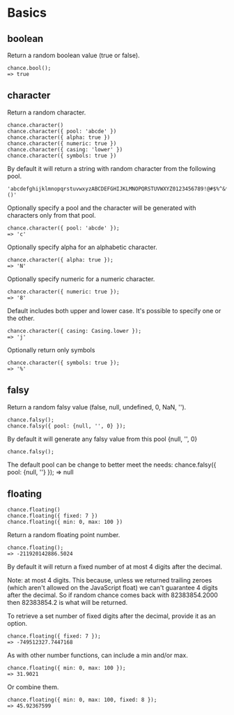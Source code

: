 # Basics

## boolean

Return a random boolean value (true or false).

```
chance.bool();
=> true
```

## character

Return a random character.

```
chance.character()
chance.character({ pool: 'abcde' })
chance.character({ alpha: true })
chance.character({ numeric: true })
chance.character({ casing: 'lower' })
chance.character({ symbols: true })
```

By default it will return a string with random character from the following pool.

```
'abcdefghijklmnopqrstuvwxyzABCDEFGHIJKLMNOPQRSTUVWXYZ0123456789!@#$%^&*()'
```

Optionally specify a pool and the character will be generated with characters only from that pool.

```
chance.character({ pool: 'abcde' });
=> 'c'
```

Optionally specify alpha for an alphabetic character.

```
chance.character({ alpha: true });
=> 'N'
```

Optionally specify numeric for a numeric character.

```
chance.character({ numeric: true });
=> '8'
```

Default includes both upper and lower case. It's possible to specify one or the other.

```
chance.character({ casing: Casing.lower });
=> 'j'
```

Optionally return only symbols

```
chance.character({ symbols: true });
=> '%'
```

## falsy

Return a random falsy value (false, null, undefined, 0, NaN, '').

```
chance.falsy();
chance.falsy({ pool: {null, '', 0} });
```

By default it will generate any falsy value from this pool {null, '', 0}

```
chance.falsy();
```

The default pool can be change to better meet the needs:
chance.falsy({ pool: {null, ''} });
=> null

## floating

```
chance.floating()
chance.floating({ fixed: 7 })
chance.floating({ min: 0, max: 100 })
```

Return a random floating point number.

```
chance.floating();
=> -211920142886.5024
```

By default it will return a fixed number of at most 4 digits after the decimal.

Note: at most 4 digits. This because, unless we returned trailing zeroes (which aren't allowed on the JavaScript float) we can't guarantee 4 digits after the decimal. So if random chance comes back with 82383854.2000 then 82383854.2 is what will be returned.

To retrieve a set number of fixed digits after the decimal, provide it as an option.

```
chance.floating({ fixed: 7 });
=> -749512327.7447168
```

As with other number functions, can include a min and/or max.

```
chance.floating({ min: 0, max: 100 });
=> 31.9021
```

Or combine them.

```
chance.floating({ min: 0, max: 100, fixed: 8 });
=> 45.92367599
```
